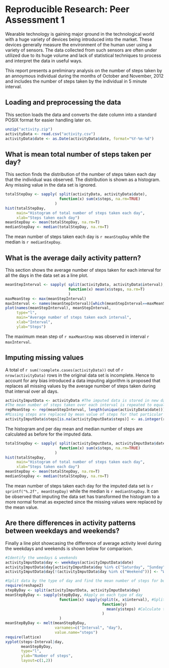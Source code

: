 # Reproducible Research: Peer Assessment 1
Wearable technology is gaining major ground in the technological world with a huge variety of devices being introduced into the market. These devices generally measure the environment of the human user using a variety of sensors. The data collected from such sensors are often under utilized due to its huge volume and lack of statistical techniques to process and interpret the data in useful ways.

This report presents a preliminary analysis on the number of steps taken by an annoymous individual during the months of October and November, 2012 and includes the number of steps taken by the individual in 5 minute interval.

## Loading and preprocessing the data
This section loads the data and converts the date column into a standard POSIX format for easier handling later on.
```r
unzip("activity.zip")
activityData <- read.csv("activity.csv")
activityData$date <- as.Date(activityData$date, format="%Y-%m-%d")
```



## What is mean total number of steps taken per day?
This section finds the distribution of the number of steps taken each day that the individual was observed. The distribution is shown as a histogram. Any missing value in the data set is ignored.
```r
totalStepDay <- sapply( split(activityData, activityData$date), 
                        function(x) sum(x$steps, na.rm=TRUE)
                      )
hist(totalStepDay,
     main="Histogram of total number of steps taken each day",
     xlab="Steps taken each day")
meanStepDay <- mean(totalStepDay, na.rm=T)
medianStepDay <- median(totalStepDay, na.rm=T)
```
The mean number of steps taken each day is `r meanStepDay` while the median is `r medianStepDay`.

## What is the average daily activity pattern?
This section shows the average number of steps taken for each interval for all the days in the data set as a line plot.
```r
meanStepInterval <- sapply( split(activityData, activityData$interval),
                            function(x) mean(x$steps, na.rm=T)
                            )
maxMeanStep <- max(meanStepInterval)
maxInterval <- names(meanStepInterval)[which(meanStepInterval==maxMeanStep)]
plot(names(meanStepInterval), meanStepInterval,
     type="l",
     main="Average number of steps taken each interval",
     xlab="Interval",
     ylab="Steps")
```
The maximum mean step of `r maxMeanStep` was observed in interval `r maxInterval`.


## Imputing missing values
A total of `r sum(!complete.cases(activityData))` out of `r nrow(activityData)` rows in the original data set is incomplete. Hence to account for any bias introduced a data imputing algorithm is proposed that replaces all missing values by the average number of steps taken during that interval over all days.
```r
activityImputData <- activityData #The imputed data is stored in new data frame
#The mean number of steps taken over each interval is repeated to equal the number of days
repMeanStep <- rep(meanStepInterval, length(unique(activityData$date))) 
#Missing steps are replaced by mean value of steps for that particular interval
activityImputData$steps[is.na(activityImputData$steps)] <- as.integer(repMeanStep[is.na(activityImputData$steps)])
```
The histogram and per day mean and median number of steps are calculated as before for the imputed data.
```r
totalStepDay <- sapply( split(activityImputData, activityImputData$date), 
                        function(x) sum(x$steps, na.rm=TRUE)
                      )
hist(totalStepDay,
     main="Histogram of total number of steps taken each day",
     xlab="Steps taken each day")
meanStepDay <- mean(totalStepDay, na.rm=T)
medianStepDay <- median(totalStepDay, na.rm=T)
```
The mean number of steps taken each day for the imputed data set is `r sprintf("%.2f", meanStepDay)` while the median is `r medianStepDay`.
It can be observed that imputing the data set has transformed the histogram to a more normal format as expected since the missing values were replaced by the mean value.



## Are there differences in activity patterns between weekdays and weekends?
Finally a line plot showcasing the difference of average activity level during the weekdays and weekends is shown below for comparison.
```r
#Identify the weedays & weekends
activityImputData$day <- weekdays(activityImputData$date)
activityImputData$day[activityImputData$day %in% c("Saturday", "Sunday")] <- "Weekend"
activityImputData$day[!(activityImputData$day %in% c("Weekend"))] <- "Weekday"

#Split data by the type of day and find the mean number of steps for both the categories
require(reshape2)
stepByDay <- split(activityImputData, activityImputData$day)
meanStepByDay <- sapply(stepByDay, #Apply on each type of day
                        function(x) sapply(split(x, x$interval), #Split into intervals for each day
                                           function(y) 
                                             mean(y$steps) #Calculate the mean for each interval
                                           )
                        )
meanStepByDay <- melt(meanStepByDay, 
                      varnames=c("Interval", "day"), 
                      value.name="steps")
require(lattice)
xyplot(steps~Interval|day, 
       meanStepByDay,
       type="l",
       ylab="Number of steps",
       layout=c(1,2))
```
